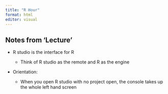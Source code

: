```yaml
---
title: "R Hour"
format: html
editor: visual
---
```


## Notes from 'Lecture'

-   R studio is the interface for R

    -   Think of R studio as the remote and R as the engine

-   Orientation:

    -   When you open R studio with no project open, the console takes up the whole left hand screen
